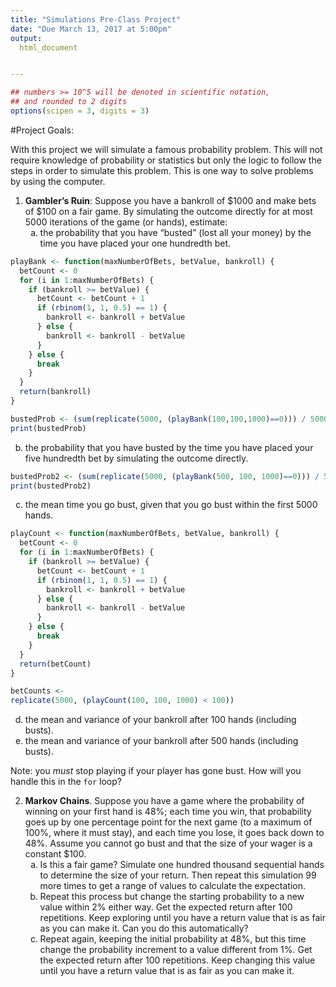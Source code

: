 ```yaml
---
title: "Simulations Pre-Class Project"
date: "Due March 13, 2017 at 5:00pm"
output:
  html_document


---
```


<style type="text/css">
.table {

    width: 80%;
    margin-left:10%; 
    margin-right:10%;
}
</style>
```r
## numbers >= 10^5 will be denoted in scientific notation,
## and rounded to 2 digits
options(scipen = 3, digits = 3)
```




#Project Goals:


With this project we will simulate a famous probability problem. This will not require knowledge of probability or statistics but only the logic to follow the steps in order to simulate this problem. This is one way to solve problems by using the computer. 

 1. **Gambler's Ruin**: Suppose you have a bankroll of $1000 and make bets of $100 on a fair game. By simulating the outcome directly for at most 5000 iterations of the game (or hands), estimate:
    a. the probability that you have "busted" (lost all your money) by the time you have placed your one hundredth bet. 
    
```r

playBank <- function(maxNumberOfBets, betValue, bankroll) {
  betCount <- 0
  for (i in 1:maxNumberOfBets) {
    if (bankroll >= betValue) {
      betCount <- betCount + 1
      if (rbinom(1, 1, 0.5) == 1) {
        bankroll <- bankroll + betValue
      } else {
        bankroll <- bankroll - betValue
      }
    } else {
      break
    }
  }
  return(bankroll)
}

bustedProb <- (sum(replicate(5000, (playBank(100,100,1000)==0))) / 5000)
print(bustedProb)
```

b. the probability that you have busted by the time you have placed your five hundredth bet by simulating the outcome directly. 
    
```r

bustedProb2 <- (sum(replicate(5000, (playBank(500, 100, 1000)==0))) / 5000)
print(bustedProb2)

```

c. the mean time you go bust, given that you go bust within the first 5000 hands.
```r

playCount <- function(maxNumberOfBets, betValue, bankroll) {
  betCount <- 0 
  for (i in 1:maxNumberOfBets) {
    if (bankroll >= betValue) {
      betCount <- betCount + 1
      if (rbinom(1, 1, 0.5) == 1) {
        bankroll <- bankroll + betValue
      } else {
        bankroll <- bankroll - betValue
      }
    } else {
      break
    }
  }
  return(betCount)
}

betCounts <- 
replicate(5000, (playCount(100, 100, 1000) < 100))
```


d. the mean and variance of your bankroll after 100 hands (including busts).
e. the mean and variance of your bankroll after 500 hands (including busts).
 
Note: you *must* stop playing if your player has gone bust. How will you handle this in the `for` loop?

2. **Markov Chains**. Suppose you have a game where the probability of winning on your first hand is 48%; each time you win, that probability goes up by one percentage point for the next game (to a maximum of 100%, where it must stay), and each time you lose, it goes back down to 48%. Assume you cannot go bust and that the size of your wager is a constant $100.
    a. Is this a fair game? Simulate one hundred thousand sequential hands to determine the size of your return. Then repeat this simulation 99 more times to get a range of values to calculate the expectation.
    b. Repeat this process but change the starting probability to a new value within 2% either way. Get the expected return after 100 repetitions. Keep exploring until you have a return value that is as fair as you can make it. Can you do this automatically?
    c. Repeat again, keeping the initial probability at 48%, but this time change the probability increment to a value different from 1%. Get the expected return after 100 repetitions. Keep changing this value until you have a return value that is as fair as you can make it. 
